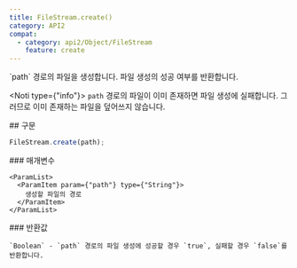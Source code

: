 ```yaml
---
title: FileStream.create()
category: API2
compat:
  - category: api2/Object/FileStream
    feature: create
---
```


<Section>
  `path` 경로의 파일을 생성합니다. 파일 생성의 성공 여부를 반환합니다.

  <Noti type={"info"}>
    `path` 경로의 파일이 이미 존재하면 파일 생성에 실패합니다. 그러므로 이미 존재하는 파일을 덮어쓰지 않습니다.
  </Noti>
</Section>
<Section>
  ## 구문

  ~~~js
  FileStream.create(path);
  ~~~

  <Section>
    ### 매개변수

    <ParamList>
      <ParamItem param={"path"} type={"String"}>
        생성할 파일의 경로
      </ParamItem>
    </ParamList>
  </Section>
  <Section>
    ### 반환값

    `Boolean` - `path` 경로의 파일 생성에 성공할 경우 `true`, 실패할 경우 `false`를 반환합니다.
  </Section>
</Section>